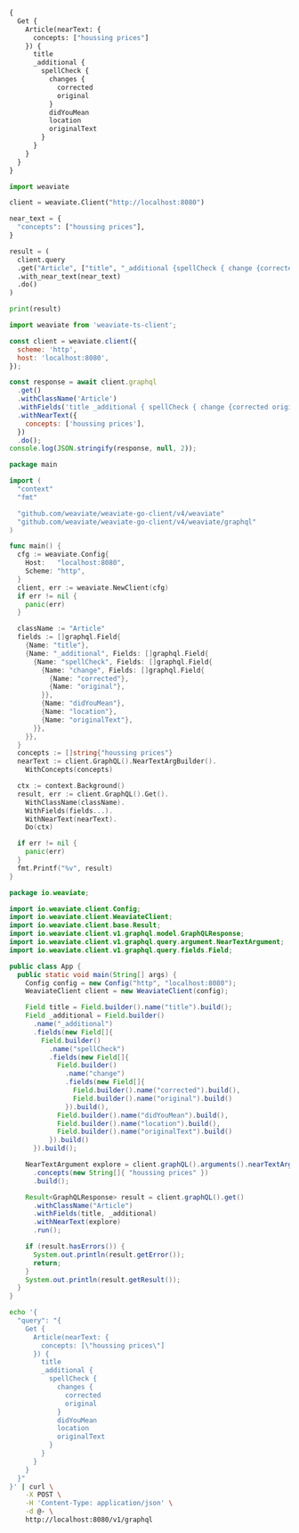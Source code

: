 
<Tabs groupId="languages">
<TabItem value="graphql" label="GraphQL">

```graphql
{
  Get {
    Article(nearText: {
      concepts: ["houssing prices"]
    }) {
      title
      _additional {
        spellCheck {
          changes {
            corrected
            original
          }
          didYouMean
          location
          originalText
        }
      }
    }
  }
}
```

</TabItem>
<TabItem value="py" label="Python">

```python
import weaviate

client = weaviate.Client("http://localhost:8080")

near_text = {
  "concepts": ["houssing prices"],
}

result = (
  client.query
  .get("Article", ["title", "_additional {spellCheck { change {corrected original} didYouMean location originalText}}"])
  .with_near_text(near_text)
  .do()
)

print(result)
```

</TabItem>
<TabItem value="js" label="JavaScript/TypeScript">

```js
import weaviate from 'weaviate-ts-client';

const client = weaviate.client({
  scheme: 'http',
  host: 'localhost:8080',
});

const response = await client.graphql
  .get()
  .withClassName('Article')
  .withFields('title _additional { spellCheck { change {corrected original} didYouMean location originalText } }')
  .withNearText({
    concepts: ['houssing prices'],
  })
  .do();
console.log(JSON.stringify(response, null, 2));
```

</TabItem>
<TabItem value="go" label="Go">

```go
package main

import (
  "context"
  "fmt"

  "github.com/weaviate/weaviate-go-client/v4/weaviate"
  "github.com/weaviate/weaviate-go-client/v4/weaviate/graphql"
)

func main() {
  cfg := weaviate.Config{
    Host:   "localhost:8080",
    Scheme: "http",
  }
  client, err := weaviate.NewClient(cfg)
  if err != nil {
    panic(err)
  }

  className := "Article"
  fields := []graphql.Field{
    {Name: "title"},
    {Name: "_additional", Fields: []graphql.Field{
      {Name: "spellCheck", Fields: []graphql.Field{
        {Name: "change", Fields: []graphql.Field{
          {Name: "corrected"},
          {Name: "original"},
        }},
        {Name: "didYouMean"},
        {Name: "location"},
        {Name: "originalText"},
      }},
    }},
  }
  concepts := []string{"houssing prices"}
  nearText := client.GraphQL().NearTextArgBuilder().
    WithConcepts(concepts)

  ctx := context.Background()
  result, err := client.GraphQL().Get().
    WithClassName(className).
    WithFields(fields...).
    WithNearText(nearText).
    Do(ctx)

  if err != nil {
    panic(err)
  }
  fmt.Printf("%v", result)
}
```

</TabItem>
<TabItem value="java" label="Java">

```java
package io.weaviate;

import io.weaviate.client.Config;
import io.weaviate.client.WeaviateClient;
import io.weaviate.client.base.Result;
import io.weaviate.client.v1.graphql.model.GraphQLResponse;
import io.weaviate.client.v1.graphql.query.argument.NearTextArgument;
import io.weaviate.client.v1.graphql.query.fields.Field;

public class App {
  public static void main(String[] args) {
    Config config = new Config("http", "localhost:8080");
    WeaviateClient client = new WeaviateClient(config);

    Field title = Field.builder().name("title").build();
    Field _additional = Field.builder()
      .name("_additional")
      .fields(new Field[]{
        Field.builder()
          .name("spellCheck")
          .fields(new Field[]{
            Field.builder()
              .name("change")
              .fields(new Field[]{
                Field.builder().name("corrected").build(),
                Field.builder().name("original").build()
              }).build(),
            Field.builder().name("didYouMean").build(),
            Field.builder().name("location").build(),
            Field.builder().name("originalText").build()
          }).build()
      }).build();

    NearTextArgument explore = client.graphQL().arguments().nearTextArgBuilder()
      .concepts(new String[]{ "houssing prices" })
      .build();

    Result<GraphQLResponse> result = client.graphQL().get()
      .withClassName("Article")
      .withFields(title, _additional)
      .withNearText(explore)
      .run();

    if (result.hasErrors()) {
      System.out.println(result.getError());
      return;
    }
    System.out.println(result.getResult());
  }
}
```

</TabItem>
<TabItem value="curl" label="Curl">

```bash
echo '{
  "query": "{
    Get {
      Article(nearText: {
        concepts: [\"houssing prices\"]
      }) {
        title
        _additional {
          spellCheck {
            changes {
              corrected
              original
            }
            didYouMean
            location
            originalText
          }
        }
      }
    }
  }"
}' | curl \
    -X POST \
    -H 'Content-Type: application/json' \
    -d @- \
    http://localhost:8080/v1/graphql
```

</TabItem>
</Tabs>
